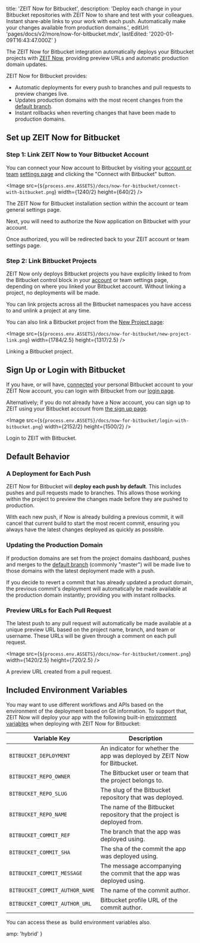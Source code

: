 
  title: 'ZEIT Now for Bitbucket',
  description:
    'Deploy each change in your Bitbucket repositories with ZEIT Now to share and test with your colleagues. Instant share-able links to your work with each push. Automatically make your changes available from production domains.',
  editUrl: 'pages/docs/v2/more/now-for-bitbucket.mdx',
  lastEdited: '2020-01-09T16:43:47.000Z'
}

The ZEIT Now for Bitbucket integration automatically deploys your Bitbucket projects with [ZEIT Now](/now), providing preview URLs and automatic production domain updates.

ZEIT Now for Bitbucket provides:

- Automatic deployments for every push to branches and pull requests to preview changes live.
- Updates production domains with the most recent changes from the [default branch](https://confluence.atlassian.com/bitbucket/branching-a-repository-223217999.html#BranchingaRepository-branching_modelThebranchingmodel).
- Instant rollbacks when reverting changes that have been made to production domains.

## Set up ZEIT Now for Bitbucket

### Step 1: Link ZEIT Now to Your Bitbucket Account

You can connect your Now account to Bitbucket by visiting your [account or team](/docs/v2/platform/users-and-teams) [settings page](/account) and clicking the "Connect with Bitbucket" button.

<Image
src={`${process.env.ASSETS}/docs/now-for-bitbucket/connect-with-bitbucket.png`}
width={1240/2}
height={640/2}
/>
<Caption style={{marginTop: '-80px'}}>The ZEIT Now for Bitbucket installation section within the account or team general settings page.</Caption>

Next, you will need to authorize the Now application on Bitbucket with your account.

Once authorized, you will be redirected back to your ZEIT account or team settings page.

### Step 2: Link Bitbucket Projects

ZEIT Now only deploys Bitbucket projects you have explicitly linked to from the Bitbucket control block in your [account](/account) or team settings page, depending on where you linked your Bitbucket account. Without linking a project, no deployments will be made.

You can link projects across all the Bitbucket namespaces you have access to and unlink a project at any time.

You can also link a Bitbucket project from the [New Project page](/new):

<Image
  src={`${process.env.ASSETS}/docs/now-for-bitbucket/new-project-link.png`}
  width={1784/2.5}
  height={1317/2.5}
/>
<Caption style={{marginTop: '-40px'}}>Linking a Bitbucket project.</Caption>

## Sign Up or Login with Bitbucket

If you have, or will have, [connected](#step-1:-link-now-to-your-bitbucket-account) your personal Bitbucket account to your ZEIT Now account, you can login with Bitbucket from our [login page](/login).

Alternatively; if you do not already have a Now account, you can sign up to ZEIT using your Bitbucket account from [the sign up page](/signup).

<Image
  src={`${process.env.ASSETS}/docs/now-for-bitbucket/login-with-bitbucket.png`}
  width={2152/2}
  height={1500/2}
/>
<Caption>Login to ZEIT with Bitbucket.</Caption>

## Default Behavior

### A Deployment for Each Push

ZEIT Now for Bitbucket will **deploy each push by default**. This includes pushes and pull requests made to branches. This allows those working within the project to preview the changes made before they are pushed to production.

With each new push, if Now is already building a previous commit, it will cancel that current build to start the most recent commit, ensuring you always have the latest changes deployed as quickly as possible.

### Updating the Production Domain

If production domains are set from the project domains dashboard, pushes and merges to the [default branch](https://confluence.atlassian.com/bitbucket/branching-a-repository-223217999.html#BranchingaRepository-branching_modelThebranchingmodel) (commonly "master") will be made live to those domains with the latest deployment made with a push.

If you decide to revert a commit that has already updated a product domain, the previous commit's deployment will automatically be made available at the production domain instantly; providing you with instant rollbacks.

### Preview URLs for Each Pull Request

The latest push to any pull request will automatically be made available at a unique preview URL based on the project name, branch, and team or username. These URLs will be given through a comment on each pull request.

<Image
  src={`${process.env.ASSETS}/docs/now-for-bitbucket/comment.png`}
  width={1420/2.5}
  height={720/2.5}
/>
<Caption style={{marginTop: '-40px'}}>A preview URL created from a pull request.</Caption>

## Included Environment Variables

You may want to use different workflows and APIs based on the environment of the deployment based on Git information. To support that, ZEIT Now will deploy your app with the following built-in [environment variables](/docs/v2/serverless-functions/env-and-secrets) when deploying with ZEIT Now for Bitbucket:

| Variable Key                   | Description                                                              |
| ------------------------------ | ------------------------------------------------------------------------ |
| `BITBUCKET_DEPLOYMENT`         | An indicator for whether the app was deployed by ZEIT Now for Bitbucket. |
| `BITBUCKET_REPO_OWNER`         | The Bitbucket user or team that the project belongs to.                  |
| `BITBUCKET_REPO_SLUG`          | The slug of the Bitbucket repository that was deployed.                  |
| `BITBUCKET_REPO_NAME`          | The name of the Bitbucket repository that the project is deployed from.  |
| `BITBUCKET_COMMIT_REF`         | The branch that the app was deployed using.                              |
| `BITBUCKET_COMMIT_SHA`         | The sha of the commit the app was deployed using.                        |
| `BITBUCKET_COMMIT_MESSAGE`     | The message accompanying the commit that the app was deployed using.     |
| `BITBUCKET_COMMIT_AUTHOR_NAME` | The name of the commit author.                                           |
| `BITBUCKET_COMMIT_AUTHOR_URL`  | Bitbucket profile URL of the commit author.                              |

<Note>
  You can access these as 
  <Link href="https://zeit.co/docs/v2/build-step#using-environment-variables-and-secrets">
    build environment variables
  </Link> also.
</Note>


  amp: 'hybrid'
}

